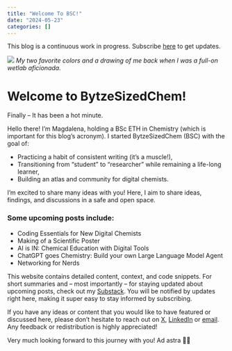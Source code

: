 ```yaml
---
title: "Welcome To BSC!"
date: "2024-05-23"
categories: []
---
```


:::{.callout-tip}

This blog is a continuous work in progress. Subscribe [here](https://bytesizedchem.substack.com/subscribe) to get updates.

:::

![](thumbnail.png)
*My two favorite colors and a drawing of me back when I was a full-on wetlab aficionada.*


# Welcome to BytzeSizedChem!
Finally – It has been a hot minute.

Hello there! I’m Magdalena, holding a BSc ETH in Chemistry (which is important for this blog’s acronym). I started BytzeSizedChem (BSC) with the goal of:

* Practicing a habit of consistent writing (it’s a muscle!),
* Transitioning from “student” to “researcher” while remaining a life-long learner,
* Building an atlas and community for digital chemists.

I’m excited to share many ideas with you! Here, I aim to share ideas, findings, and discussions in a safe and open space.

### Some upcoming posts include:

* Coding Essentials for New Digital Chemists
* Making of a Scientific Poster
* AI is IN: Chemical Education with Digital Tools
* ChatGPT goes Chemistry: Build your own Large Language Model Agent
* Networking for Nerds

This website contains detailed content, context, and code snippets. For short summaries and – most importantly – for staying updated about upcoming posts, check out my [Substack](https://bytesizedchem.substack.com/subscribe). You will be notified by updates right here, making it super easy to stay informed by subscribing.

If you have any ideas or content that you would like to have featured or discussed here, please don't hesitate to reach out on [X](twitter.com/maglederb), [LinkedIn](linkedin.com/in/magdalena-lederbauer) or [email](mlederbauer@ethz.ch). Any feedback or redistribution is highly appreciated!

Very much looking forward to this journey with you! Ad astra 🚀✨